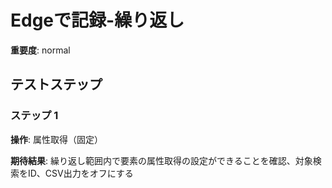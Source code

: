 # Edgeで記録-繰り返し

**重要度**: normal

## テストステップ

### ステップ 1

**操作**: 属性取得（固定）

**期待結果**:
繰り返し範囲内で要素の属性取得の設定ができることを確認、対象検索をID、CSV出力をオフにする

